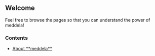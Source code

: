 == Welcome ==

Feel free to browse the pages so that you can understand the power of meddela!

=== Contents ===
* [[about|About **meddela**]]